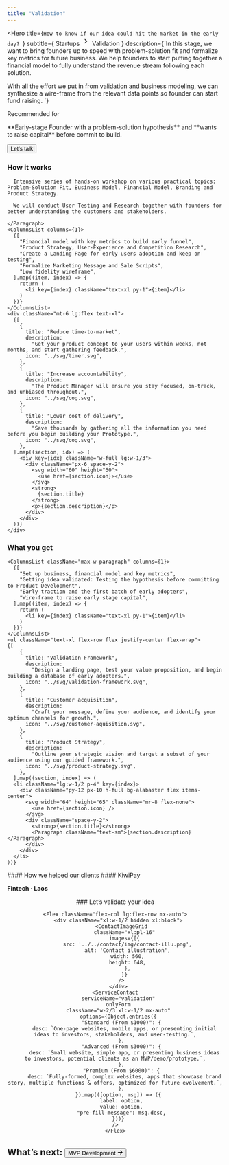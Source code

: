 ```yaml
---
title: "Validation"
---
```


<Hero
  title={`How to know if our idea
  could hit the market in the early day?
  `}
  subtitle={
    <Flex className="gap-0">
    Startups
      <svg stroke="currentColor" fill="currentColor" stroke-width="0" viewBox="0 0 24 24" height="1.5em" width="1.5em" xmlns="http://www.w3.org/2000/svg"><path d="M8.59 16.34l4.58-4.59-4.58-4.59L10 5.75l6 6-6 6z"></path></svg>
    Validation
    </Flex>
  }
  description={`In this stage, we want to bring founders up to speed with problem-solution fit and formalize
  key metrics for future business. We help founders to start putting together a financial model
  to fully understand the revenue stream following each solution.

  With all the effort we put in from validation and business modeling, we can synthesize a
  wire-frame from the relevant data points so founder can start fund raising.
  `}
>
  <Paragraph className="text-primary text-md font-bold uppercase mb-2">Recommended for</Paragraph>
  
  <div className="max-w-paragraph text-xl">
    **Early-stage Founder with a problem-solution hypothesis** and **wants to raise capital** before commit to build.
  </div>

  <Button className="mt-6" href="#contact">Let's talk</Button>
</Hero>

<Section className="bg-alabaster">
  <Column>
    <H3 className="text-heading text-3xl">
      How it works
    </H3>
    <Paragraph className="text-xl max-w-paragraph space-y-4">

      Intensive series of hands-on workshop on various practical topics: Problem-Solution Fit, Business Model, Financial Model, Branding and Product Strategy.
      
      We will conduct User Testing and Research together with founders for better understanding the customers and stakeholders.

    </Paragraph>
    <ColumnsList columns={1}>
      {[
        "Financial model with key metrics to build early funnel",
        "Product Strategy, User-Experience and Competition Research",
        "Create a Landing Page for early users adoption and keep on testing",
        "Formalize Marketing Message and Sale Scripts",
        "Low fidelity wireframe",
      ].map((item, index) => {
        return (
          <li key={index} className="text-xl py-1">{item}</li>
        )
      })}
    </ColumnsList>
    <div className="mt-6 lg:flex text-xl">
      {[
        {
          title: "Reduce time-to-market",
          description:
            "Get your product concept to your users within weeks, not months, and start gathering feedback.",
          icon: "../svg/timer.svg",
        },
        {
          title: "Increase accountability",
          description:
            "The Product Manager will ensure you stay focused, on-track, and unbiased throughout.",
          icon: "../svg/cog.svg",
        },
        {
          title: "Lower cost of delivery",
          description:
            "Save thousands by gathering all the information you need before you begin building your Prototype.",
          icon: "../svg/cog.svg",
        },
      ].map((section, idx) => (
        <div key={idx} className="w-full lg:w-1/3">
          <div className="px-6 space-y-2">
            <svg width="60" height="60">
              <use href={section.icon}></use>
            </svg>
            <strong>
              {section.title}
            </strong>
            <p>{section.description}</p>
          </div>
        </div>
      ))}
    </div>
   </Column>
</Section>

<Section>
  <Column gap="3xl">
    <H3 className="text-heading text-3xl">
      What you get
    </H3>

    <ColumnsList className="max-w-paragraph" columns={1}>
      {[
        "Set up business, financial model and key metrics",
        "Getting idea validated: Testing the hypothesis before committing to Product Development",
        "Early traction and the first batch of early adopters",
        "Wire-frame to raise early stage capital",
      ].map((item, index) => {
        return (
          <li key={index} className="text-xl py-1">{item}</li>
        )
      })}
    </ColumnsList>
    <ul className="text-xl flex-row flex justify-center flex-wrap">
    {[
        {
          title: "Validation Framework",
          description:
            "Design a landing page, test your value proposition, and begin building a database of early adopters.",
          icon: "../svg/validation-framework.svg",
        },
        {
          title: "Customer acquisition",
          description:
            "Craft your message, define your audience, and identify your optimum channels for growth.",
          icon: "../svg/customer-aquisition.svg",
        },
        {
          title: "Product Strategy",
          description:
            "Outline your strategic vision and target a subset of your audience using our guided framework.",
          icon: "../svg/product-strategy.svg",
        },
      ].map((section, index) => (
      <li className="lg:w-1/2 p-4" key={index}>
        <div className="py-12 px-10 h-full bg-alabaster flex items-center">
          <svg width="64" height="65" className="mr-8 flex-none">
            <use href={section.icon} />
          </svg>
          <div className="space-y-2">
            <strong>{section.title}</strong>
            <Paragraph className="text-sm">{section.description}</Paragraph>
          </div>
        </div>
      </li>
    ))}
</ul>
</Column>
</Section>

<Section>
#### How we helped our clients

<Flex className="sm:max-w-1/2">
<Project colored background="tertiary-blue" href="/work/kiwipay" image="./img/kiwipay.png" imageAlt="Kiwipay landing logo" imageClassName="pt-8 pb-0 px-[4.5%] **:w-full !**:object-fit" className="max-h-[400px] overflow-hidden">
  #### KiwiPay

  **Fintech · Laos**
</Project>
</Flex>

</Section>

<Hero>
  <Center className="flex flex-col gap-12">
    ### Let’s validate your idea

    <Flex className="flex-col lg:flex-row mx-auto">
      <div className="xl:w-1/2 hidden xl:block">
        <ContactImageGrid
          className="xl:pl-16"
          images={[{
            src: '../../contact/img/contact-illu.png',
            alt: 'Contact illustration',
            width: 560,
            height: 648,
            },
          ]}
        />
      </div>
    <ServiceContact
      serviceName="validation"
      onlyForm
      className="w-2/3 xl:w-1/2 mx-auto"
      options={Object.entries({
        "Standard (From $1000)": {
          desc: `One-page websites, mobile apps, or presenting initial ideas to investors, stakeholders, and user-testing.`,
        },
        "Advanced (From $3000)": {
          desc: `Small website, simple app, or presenting business ideas to investors, potential clients as an MVP/demo/prototype.`,
        },
        "Premium (From $6000)": {
          desc: `Fully-formed, complex websites, apps that showcase brand story, multiple functions & offers, optimized for future evolvement.`,
        },
      }).map(([option, msg]) => ({
        label: option,
        value: option,
        "pre-fill-message": msg.desc,
      }))}
    />
    </Flex>
  </Center>
</Hero>

<Section fullWidth className="bg-foreground py-12">
  <Container className="dwarves-container">
    <h2 className="flex items-center justify-center text-heading text-white text-3xl">
      What’s next:
      <Button variant="link" className="inline items-center text-primary text-3xl" href="/startup/mvp">
        MVP Development
        <svg
          stroke="currentColor"
          fill="currentColor"
          strokeWidth="0"
          viewBox="0 0 16 16"
          className="ml-1"
          height="1em"
          width="1em"
          xmlns="http://www.w3.org/2000/svg"
        >
          <path
            fillRule="evenodd"
            clipRule="evenodd"
            d="M9 13.887l5-5V8.18l-5-5-.707.707 4.146 4.147H2v1h10.44L8.292 13.18l.707.707z"
          ></path>
        </svg>
      </Button>
    </h2>
  </Container>
</Section>
